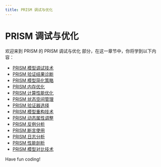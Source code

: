 ```yaml
---
title: PRISM 调试与优化
---
```


# PRISM 调试与优化

欢迎来到 PRISM 的 PRISM 调试与优化 部分，在这一章节中，你将学到以下内容：

- [PRISM 模型调试技术](./0-prism-model-debugging-technology.mdx)
- [PRISM 验证结果诊断](./1-prism-verification-result-diagnosis.mdx)
- [PRISM 模型简化策略](./2-prism-model-simplification-strategy.mdx)
- [PRISM 内存优化](./3-prism-memory-optimization.mdx)
- [PRISM 计算性能优化](./4-optimize-prism-computing-performance.mdx)
- [PRISM 状态空间管理](./5-prism-state-space-management.mdx)
- [PRISM 验证器选择](./6-prism-validator-selection.mdx)
- [PRISM 模型重构技术](./7-prism-model-reconstruction-technology.mdx)
- [PRISM 动态属性调整](./8-prism-dynamic-attribute-adjustment.mdx)
- [PRISM 反例分析](./9-prism-counter-example-analysis.mdx)
- [PRISM 断言使用](./10-prism-assertion-usage.mdx)
- [PRISM 日志分析](./11-prism-log-analysis.mdx)
- [PRISM 性能剖析](./12-prism-performance-analysis.mdx)
- [PRISM 模型对比技术](./13-prism-model-comparison-technology.mdx)

Have fun coding!
